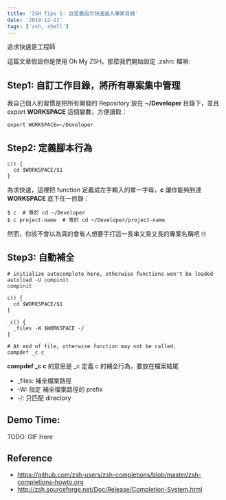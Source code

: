 ```yaml
---
title: 'ZSH Tips 1: 自定義指令快速進入專案目錄'
date: '2019-12-21'
tags: ['zsh, shell']
---
```


追求快速是工程師

這篇文章假設你是使用 Oh My ZSH。那麼我們開始設定 .zshrc 檔唄:

## Step1: 自訂工作目錄，將所有專案集中管理

我自己個人的習慣是把所有開發的 Repository 放在 **~/Developer** 目錄下，並且 export **WORKSPACE** 這個變數，方便讀取：

```shell
export WORKSPACE=~/Developer
```

## Step2: 定義腳本行為

```shell
c() {
  cd $WORKSPACE/$1
}
```

為求快速，這裡把 function 定義成左手輸入的單一字母，**c** 讓你能夠到達 **WORKSPACE** 底下任一目錄：

```shell
$ c  # 等於 cd ~/Developer
$ c project-name  # 等於 cd ~/Developer/project-name
```

然而，你該不會以為真的會有人想要手打這一長串又臭又長的專案名稱吧 🙄️

## Step3: 自動補全

```shell
# initialize autocomplete here, otherwise functions won't be loaded
autoload -U compinit
compinit

c() {
  cd $WORKSPACE/$1
}

_c() {
  _files -W $WORKSPACE -/
}

# At end of file, otherwise function may not be called.
compdef _c c
```

**compdef \_c c** 的意思是 \_c 定義 c 的補全行為，要放在檔案結尾

- \_files: 補全檔案路徑
- -W: 指定 補全檔案路徑的 prefix
- -/: 只匹配 directory

## Demo Time:

TODO: GIF Here

## Reference

- https://github.com/zsh-users/zsh-completions/blob/master/zsh-completions-howto.org
- http://zsh.sourceforge.net/Doc/Release/Completion-System.html
